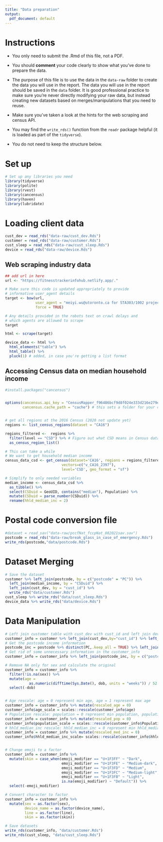 ```yaml
---
title: "Data preparation"
output:
  pdf_document: default
---
```


# Instructions

- You only need to submit the .Rmd of this file, not a PDF.

- You should __comment__ your code clearly to show what you've done to prepare the data.

- The purpose of this file is to use the data in the `data-raw` folder to create the data you will use in the report. The data you will use in the report should be saved in the `data` folder. It is good professional practice to make sure you're never directly modifying your raw data, but instead creating new datasets based on merges/manipulations that you need to reuse.

- Make sure you've taken a look at the hints for the web scraping and census API. 

- You may find the `write_rds()` function from the `readr` package helpful (it is loaded as part of the `tidyverse`).

- You do not need to keep the structure below.

# Set up

```r
# Set up any libraries you need
library(tidyverse)
library(polite)
library(rvest)
library(cancensus)
library(haven)
library(lubridate)
```

# Loading client data

```r
cust_dev = read_rds("data-raw/cust_dev.Rds")
customer = read_rds("data-raw/customer.Rds")
cust_sleep = read_rds("data-raw/cust_sleep.Rds")
device = read_rds("data-raw/device.Rds")
```



## Web scraping industry data

```r
## add url in here
url <- "https://fitnesstrackerinfohub.netlify.app/."

# Make sure this code is updated appropriately to provide 
# informative user_agent details
target <- bow(url,
              user_agent = "meiyi.wu@utoronto.ca for STA303/1002 project",
              force = TRUE)

# Any details provided in the robots text on crawl delays and 
# which agents are allowed to scrape
target

html <- scrape(target)

device_data <- html %>% 
  html_elements("table") %>% 
  html_table() %>% 
  pluck(1) # added, in case you're getting a list format
```

## Accessing Census data on median household income

```r
#install.packages("cancensus")


options(cancensus.api_key = "CensusMapper_f96486bcf9d8f024e333d216e279ea12",
        cancensus.cache_path = "cache") # this sets a folder for your cache


# get all regions at the 2016 Census (2020 not update yet)
regions <- list_census_regions(dataset = "CA16")

regions_filtered <-  regions %>% 
  filter(level == "CSD") %>% # Figure out what CSD means in Census data
  as_census_region_list()

# This can take a while
# We want to get household median income
census_data_csd <- get_census(dataset='CA16', regions = regions_filtered,
                          vectors=c("v_CA16_2397"), 
                          level='CSD', geo_format = "sf")

# Simplify to only needed variables
median_income <- census_data_csd %>% 
  as_tibble() %>% 
  select(CSDuid = GeoUID, contains("median"), Population) %>% 
  mutate(CSDuid = parse_number(CSDuid)) %>%
  rename(hhld_median_inc = 2)
```

# Postal code conversion file
```r
#dataset = read_sav("data-raw/pccfNat_fccpNat_082021sav.sav")
postcode = read_rds("data-raw/break_glass_in_case_of_emergency.Rds")
write_rds(postcode,"data/postcode.Rds")
```

# Dataset Merging
```r
# Save the dataset 
customer %>% left_join(postcode, by = c("postcode" = "PC")) %>% 
  left_join(median_income, by = "CSDuid") %>% 
  left_join(cust_dev, by = "cust_id") %>% 
  write_rds("data/customer.Rds")
cust_sleep %>% write_rds("data/cust_sleep.Rds")
device_data %>% write_rds("data/device.Rds")
```

# Data Manipulation
```r
# Left join customer table with cust_dev with cust_id and left join device by dev_id
customer_info = customer %>% left_join(cust_dev,by="cust_id") %>% left_join(device, by="dev_id")
# Get the postcode income information
postcode_inc = postcode %>% distinct(PC,.keep_all = TRUE) %>% left_join(median_income, by = "CSDuid")
# Get rid of some unnecessary information in the customer_info
customer_info = customer_info %>% left_join(postcode_inc, by = c("postcode" = "PC")) %>% select(-c(postcode, pronouns, dev_id, CSDuid)) 

```

```r
# Remove NA only for sex and calculate the original
customer_info = customer_info %>% 
  filter(!is.na(sex)) %>% 
  mutate(age = 
           as.numeric(difftime(Sys.Date(), dob, units = "weeks")) / 52.25) %>%
  select(-dob)


# Age rescale: age = 0 represent min age, age = 1 represent max age
customer_info = customer_info %>% mutate(rescaled_age = 0)
customer_info$age_scale = scales::rescale(customer_info$age)
# Population rescale: population = 0 represent min population, population = 1 represent max population
customer_info = customer_info %>% mutate(rescaled_pop = 0)
customer_info$population_scale = scales::rescale(customer_info$Population)
# hhld_median_inc rescale: hhld_median_inc = 0 represent min hhld_median_inc, hhld_median_inc = 1 represent max hhld_median_inc
customer_info = customer_info %>% mutate(rescaled_med_inc = 0)
customer_info$hhld_median_inc_scale= scales::rescale(customer_info$hhld_median_inc)


# Change emoji to a factor
customer_info = customer_info %>% 
  mutate(skin = case_when(emoji_modifier == "U+1F3FF" ~ "Dark",
                          emoji_modifier == "U+1F3FE" ~ "Medium-dark",
                          emoji_modifier == "U+1F3FD" ~ "Medium",
                          emoji_modifier == "U+1F3FC" ~ "Medium-light",
                          emoji_modifier == "U+1F3FB" ~ "Light", 
                          is.na(emoji_modifier) ~ "Default")) %>% 
  select(-emoji_modifier)

# Convert character to factor
customer_info = customer_info %>%
  mutate(sex = as.factor(sex), 
         device_name = as.factor(device_name),
         line = as.factor(line),
         skin = as.factor(skin))

# Save datasets
write_rds(customer_info, "data/customer.Rds")
write_rds(cust_sleep, "data/cust_sleep.Rds")
```

